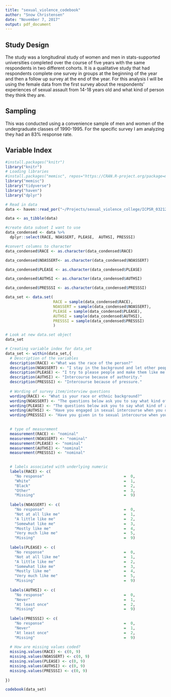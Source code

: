 ```yaml
---
title: "sexual_violence_codebook"
author: "Snow Christensen"
date: "November 7, 2017"
output: pdf_document
---
```




## Study Design ##
The study was a longitudinal study of women and men in stats-supported universities completed over the course of five years with the same respondents in two different cohorts. It is a qualitative study that had respondents complete one survey in groups at the beginning of the year and then a follow up survey at the end of the year. For this analysis I will be using the female data from the first survey about the respondents' experiences of sexual assault from 14-18 years old and what kind of person they think they are. 

## Sampling ##
This was conducted using a convenience sample of men and women of the undergraduate classes of 1990-1995. For the specific survey I am analyzing they had an 83% response rate.

## Variable Index ##


```r
#install.packages("knitr")
library("knitr")
# Loading libraries
#install.packages("memisc", repos="https://CRAN.R-project.org/package=memisc")
library("memisc")
library("tidyverse")
library("haven")
library("dplyr")

# Read in data
data <- haven::read_por("~/Projects/sexual_violence_college/ICPSR_03212/DS0001/03212-0001-Data.por")

data <- as_tibble(data)

#create data subset I want to use
data_condensed <- data %>% 
  dplyr::select(RACE, NOASSERT, PLEASE,  AUTHSI, PRESSSI)

#convert columns to character
data_condensed$RACE <- as.character(data_condensed$RACE)

data_condensed$NOASSERT<- as.character(data_condensed$NOASSERT)

data_condensed$PLEASE <- as.character(data_condensed$PLEASE)

data_condensed$AUTHSI <- as.character(data_condensed$AUTHSI)

data_condensed$PRESSSI <- as.character(data_condensed$PRESSSI)


```

```r
data_set <- data.set(
                     RACE = sample(data_condensed$RACE),
                     NOASSERT = sample(data_condensed$NOASSERT),
                     PLEASE = sample(data_condensed$PLEASE),
                     AUTHSI = sample(data_condensed$AUTHSI),
                     PRESSSI = sample(data_condensed$PRESSSI)
                     )

# Look at new data.set object
data_set

# Creating variable index for data_set
data_set <- within(data_set,{
  # Description of the variables
  description(RACE) <-"What was the race of the person?"
  description(NOASSERT) <- "I stay in the background and let other people tell me what to do."
  description(PLEASE) <- "I try to please people and make them like me by giving in to them."
  description(AUTHSI) <- "Intercourse because of authority."
  description(PRESSSI) <- "Intercourse because of pressure."
  
  # Wording of survey item/interview questions
  wording(RACE) <- "What is your race or ethnic background?"
  wording(NOASSERT) <- "The questions below ask you to say what kind of a person you think you are. For example, here is a statement: 'I watch TV all the time.' If you watch TV all the time, that sentence is very much like you. If you watch TV a lot, then the sentence is mostly like you. Or you may watch TV only a little bit--then the sentence is a little like you."
  wording(PLEASE) <- "The questions below ask you to say what kind of a person you think you are. For example, here is a statement: 'I watch TV all the time.' If you watch TV all the time, that sentence is very much like you. If you watch TV a lot, then the sentence is mostly like you. Or you may watch TV only a little bit--then the sentence is a little like you."
  wording(AUTHSI) <- "Have you engaged in sexual intercourse when you didn't want to because a male used his position of authority (boss, teacher, camp counselor, supervisor) to make you?"
  wording(PRESSSI) <- "Have you given in to sexual intercourse when you didn't want to because you were overwhelmed by a male's continual arguments and pressure?"

  
  # type of measurement
  measurement(RACE) <- "nominal"
  measurement(NOASSERT) <- "nominal"
  measurement(PLEASE) <- "nominal"
  measurement(AUTHSI) <- "nominal"
  measurement(PRESSSI) <- "nominal"

  
  # labels associated with underlying numeric
  labels(RACE) <- c(
    "No response"                                   =  0,
    "White"                                         =  1,
    "Black"                                         =  2,
    "Other"                                         =  3,
    "Missing"                                       =  9)
  
  labels(NOASSERT) <- c(
    "No response"                                   =  0,
    "Not at all like me"                            =  1,
    "A little like me"                              =  2,
    "Somewhat like me"                              =  3,
    "Mostly like me"                                =  4,
    "Very much like me"                             =  5,
    "Missing"                                       =  9)
  
  labels(PLEASE) <- c(
    "No response"                                   =  0,
    "Not at all like me"                            =  1,
    "A little like me"                              =  2,
    "Somewhat like me"                              =  3,
    "Mostly like me"                                =  4,
    "Very much like me"                             =  5,
    "Missing"                                       =  9)
  
  labels(AUTHSI) <- c(
    "No response"                                   =  0,
    "Never"                                         =  1,
    "At least once"                                 =  2,
    "Missing"                                       =  9)
  
  labels(PRESSSI) <- c(
    "No response"                                   =  0,
    "Never"                                         =  1,
    "At least once"                                 =  2,
    "Missing"                                       =  9)
  
  # How are missing values coded?
  missing.values(RACE) <- c(0, 9)
  missing.values(NOASSERT) <- c(0, 9)
  missing.values(PLEASE) <- c(0, 9)
  missing.values(AUTHSI) <- c(0, 9)
  missing.values(PRESSSI) <- c(0, 9)
  
})
```

\pagebreak

```r

codebook(data_set)
```







